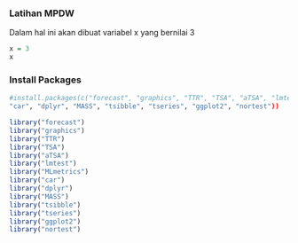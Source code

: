 ### Latihan MPDW

Dalam hal ini akan dibuat variabel x yang bernilai 3

```r
x = 3
x
```

### Install Packages

```r
#install.packages(c("forecast", "graphics", "TTR", "TSA", "aTSA", "lmtest", "MLmetrics",
"car", "dplyr", "MASS", "tsibble", "tseries", "ggplot2", "nortest"))
```

```r
library("forecast")
library("graphics")
library("TTR")
library("TSA")
library("aTSA")
library("lmtest")
library("MLmetrics")
library("car")
library("dplyr")
library("MASS")
library("tsibble")
library("tseries") 
library("ggplot2")
library("nortest")
```

